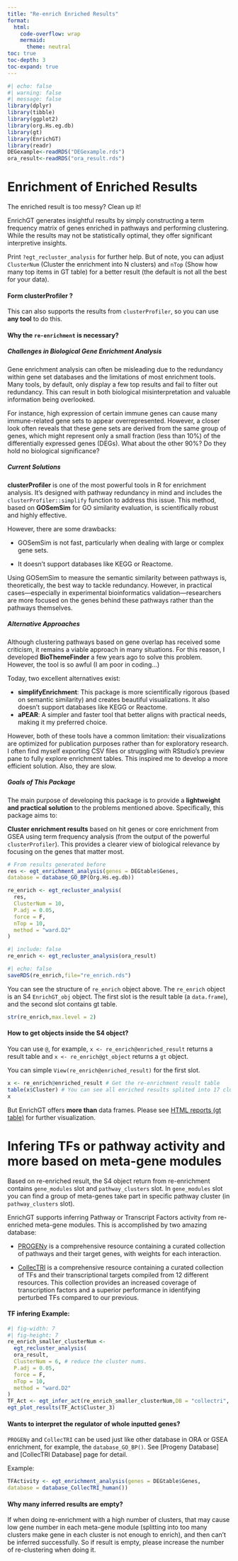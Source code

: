 ```yaml
---
title: "Re-enrich Enriched Results"
format: 
  html:
    code-overflow: wrap
    mermaid: 
      theme: neutral
toc: true
toc-depth: 3
toc-expand: true
---
```



```r
#| echo: false
#| warning: false
#| message: false
library(dplyr)
library(tibble)
library(ggplot2)
library(org.Hs.eg.db)
library(gt)
library(EnrichGT)
library(readr)
DEGexample<-readRDS("DEGexample.rds")
ora_result<-readRDS("ora_result.rds")

```

# Enrichment of Enriched Results

The enriched result is too messy? Clean up it!

EnrichGT generates insightful results by simply constructing a term frequency matrix of genes enriched in pathways and performing clustering. While the results may not be statistically optimal, they offer significant interpretive insights.

Print `?egt_recluster_analysis` for further help. But of note, you can adjust `ClusterNum` (Cluster the enrichment into N clusters) and `nTop` (Show how many top items in GT table) for a better result (the default is not all the best for your data).

::: callout-tip
#### Form clusterProfiler ?

This can also supports the results from `clusterProfiler`, so you can use **any tool** to do this.
:::

::: {.callout-note collapse="true"}
#### Why the `re-enrichment` is necessary?

##### Challenges in Biological Gene Enrichment Analysis

Gene enrichment analysis can often be misleading due to the redundancy within gene set databases and the limitations of most enrichment tools. Many tools, by default, only display a few top results and fail to filter out redundancy. This can result in both biological misinterpretation and valuable information being overlooked.

For instance, high expression of certain immune genes can cause many immune-related gene sets to appear overrepresented. However, a closer look often reveals that these gene sets are derived from the same group of genes, which might represent only a small fraction (less than 10%) of the differentially expressed genes (DEGs). What about the other 90%? Do they hold no biological significance?

##### Current Solutions

**clusterProfiler** is one of the most powerful tools in R for enrichment analysis. It's designed with pathway redundancy in mind and includes the `clusterProfiler::simplify` function to address this issue. This method, based on **GOSemSim** for GO similarity evaluation, is scientifically robust and highly effective.

However, there are some drawbacks:

-   GOSemSim is not fast, particularly when dealing with large or complex gene sets.

-   It doesn't support databases like KEGG or Reactome.

Using GOSemSim to measure the semantic similarity between pathways is, theoretically, the best way to tackle redundancy. However, in practical cases—especially in experimental bioinformatics validation—researchers are more focused on the genes behind these pathways rather than the pathways themselves.

##### Alternative Approaches

Although clustering pathways based on gene overlap has received some criticism, it remains a viable approach in many situations. For this reason, I developed **BioThemeFinder** a few years ago to solve this problem. However, the tool is so awful (I am poor in coding...)

Today, two excellent alternatives exist:

-   **simplifyEnrichment**: This package is more scientifically rigorous (based on semantic similarity) and creates beautiful visualizations. It also doesn't support databases like KEGG or Reactome.
-   **aPEAR**: A simpler and faster tool that better aligns with practical needs, making it my preferred choice.

However, both of these tools have a common limitation: their visualizations are optimized for publication purposes rather than for exploratory research. I often find myself exporting CSV files or struggling with RStudio's preview pane to fully explore enrichment tables. This inspired me to develop a more efficient solution. Also, they are slow.

##### Goals of This Package

The main purpose of developing this package is to provide a **lightweight and practical solution** to the problems mentioned above. Specifically, this package aims to:

**Cluster enrichment results** based on hit genes or core enrichment from GSEA using term frequency analysis (from the output of the powerful `clusterProfiler`). This provides a clearer view of biological relevance by focusing on the genes that matter most.
:::

``` r
# From results generated before
res <- egt_enrichment_analysis(genes = DEGtable$Genes,
database = database_GO_BP(Org.Hs.eg.db))

re_enrich <- egt_recluster_analysis(
  res,
  ClusterNum = 10,
  P.adj = 0.05,
  force = F,
  nTop = 10,
  method = "ward.D2"
)
```

```r
#| include: false
re_enrich <- egt_recluster_analysis(ora_result)
```

```r
#| echo: false
saveRDS(re_enrich,file="re_enrich.rds")
```

You can see the structure of `re_enrich` object above. The `re_enrich` object is an S4 `EnrichGT_obj` object. The first slot is the result table (a `data.frame`), and the second slot contains gt table.

```r
str(re_enrich,max.level = 2)
```

::: callout-tip
#### How to get objects inside the S4 object?

You can use `@`, for example, `x <- re_enrich@enriched_result` returns a result table and `x <- re_enrich@gt_object` returns a `gt` object.
:::

You can simple `View(re_enrich@enriched_result)` for the first slot.

```r
x <- re_enrich@enriched_result # Get the re-enrichment result table
table(x$Cluster) # You can see all enriched results splited into 17 clusters
x
```

But EnrichGT offers **more than** data frames. Please see [HTML reports (gt table)](visualize.qmd) for further visualization.

# Infering TFs or pathway activity and more based on meta-gene modules

Based on re-enriched result, the S4 object return from re-enrichment contains `gene_modules` slot and `pathway_clusters` slot. In `gene_modules` slot you can find a group of meta-genes take part in specific pathway cluster (in `pathway_clusters` slot).

EnrichGT supports inferring Pathway or Transcript Factors activity from re-enriched meta-gene modules. This is accomplished by two amazing database:

-   [PROGENy](https://saezlab.github.io/progeny/) is a comprehensive resource containing a curated collection of pathways and their target genes, with weights for each interaction.

-   [CollecTRI](https://github.com/saezlab/CollecTRI) is a comprehensive resource containing a curated collection of TFs and their transcriptional targets compiled from 12 different resources. This collection provides an increased coverage of transcription factors and a superior performance in identifying perturbed TFs compared to our previous.

::: {.callout-note collapse="true"}
#### TF infering Example:

```r
#| fig-width: 7
#| fig-height: 7
re_enrich_smaller_clusterNum <- 
  egt_recluster_analysis(
  ora_result,
  ClusterNum = 6, # reduce the cluster nums. 
  P.adj = 0.05,
  force = F,
  nTop = 10,
  method = "ward.D2"
)
TF_Act <- egt_infer_act(re_enrich_smaller_clusterNum,DB = "collectri", species = "human")
egt_plot_results(TF_Act$Cluster_3)
```
:::

::: callout-tip
#### Wants to interpret the regulator of whole inputted genes?

`PROGENy` and `CollecTRI` can be used just like other database in ORA or GSEA enrichment, for example, the `database_GO_BP()`. See [Progeny Database] and [CollecTRI Database] page for detail.

Example:

``` r
TFActivity <- egt_enrichment_analysis(genes = DEGtable$Genes,
database = database_CollecTRI_human())
```
:::

::: callout-important
#### Why many inferred results are empty?

If when doing re-enrichment with a high number of clusters, that may cause low gene number in each meta-gene module (splitting into too many clusters make gene in each cluster is not enough to enrich), and then can't be inferred successfully. So if result is empty, please increase the number of re-clustering when doing it.
:::
